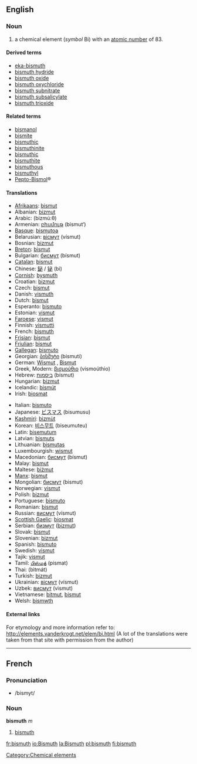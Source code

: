 ==English==
{{elements|Bi|lead|Pb|polonium|Po}}
=== Noun ===
{{en-noun-unc}}
{{wikipedia}}

# a chemical element (''symbol'' Bi) with an [[atomic number]] of 83.

====Derived terms====
*[[eka-bismuth]]
*[[bismuth hydride]]
*[[bismuth oxide]]
*[[bismuth oxychloride]]
*[[bismuth subnitrate]]
*[[bismuth subsalicylate]]
*[[bismuth trioxide]]

====Related terms====
*[[bismanol]]
*[[bismite]]
*[[bismuthic]]
*[[bismuthinite]]
*[[bismuthic]]
*[[bismuthite]]
*[[bismuthous]]
*[[bismuthyl]]
*[[w:Pepto-Bismol|Pepto-Bismol]]&reg;

==== Translations ====
{{top}}
*[[Afrikaans]]: [[bismut]]
*Albanian: [[bizmut]]
*Arabic: {{ARchar|[[بزموث]]}} (bizmú:θ) {{m}}
*Armenian: [[բիսմութ]] (bismut‘)
*[[Basque]]: [[bismutoa]]
*Belarusian: [[вiсмут]] (vísmut) {{m}}
*Bosnian: [[bizmut]]
*[[Breton]]: [[bismut]]
*Bulgarian: [[бисмут]] (bísmut) {{m}}
*[[Catalan]]: [[bismut]]
*Chinese: [[鉍]] / [[铋]] (bì)
*[[Cornish]]: [[bysmuth]]
*Croatian: [[bizmut]]
*Czech: [[bismut]]
*Danish: [[vismuth]]
*Dutch: [[bismut]] {{n}}
*Esperanto: [[bismuto]]
*Estonian: [[vismut]]
*[[Faroese]]: [[vismut]]
*Finnish: [[vismutti]]
*French: [[bismuth#French|bismuth]] {{m}}
*[[Frisian]]: [[bismut]]
*[[Friulian]]: [[bismut]]
*[[Gallegan]]: [[bismuto]]
*Georgian: [[ბისმუტი]] (bismuti)
*German: [[Wismut]] {{n}}, [[Bismut]] {{n}}
*Greek, Modern: [[βισμούθιο]] (vismoúthio) {{n}}
*Hebrew: [[ביסמות]] (bísmut)
*Hungarian: [[bizmut]]
*Icelandic: [[bismút]]
*Irish: [[biosmat]]
{{mid}}
*Italian: [[bismuto]] {{m}}
*Japanese: [[ビスマス]] (bisumusu)
*[[Kashmiri]]: [[bizmùt]]
*Korean: [[비스무트]] (biseumuteu)
*Latin: [[bisemutum]]
*Latvian: [[bismuts]]
*Lithuanian: [[bismutas]]
*Luxembourgish: [[wismut]]
*Macedonian: [[бисмут]] (bísmut) {{m}}
*Malay: [[bismut]]
*Maltese: [[biżmut]]
*[[Manx]]: [[bismut]]
*Mongolian: [[бисмут]] (bismut)
*Norwegian: [[vismut]]
*Polish: [[bizmut]] {{m}}
*Portuguese: [[bismuto]] {{m}}
*Romanian: [[bismut]] {{n}}
*Russian: [[висмут]] (vísmut) {{m}}
*[[Scottish Gaelic]]: [[biosmat]]
*Serbian: [[бизмут]] ([[bizmut]]) {{m}}
*Slovak: [[bismut]]
*Slovenian: [[bizmut]]
*Spanish: [[bismuto]] {{m}}
*Swedish: [[vismut]]
*Tajik: [[vismut]]
*Tamil: [[பிஸ்மத்]] (pismat)
*Thai: {{THchar|[[บิสมัท]]}} (bìtmát)
*Turkish: [[bizmut]]
*Ukrainian: [[вiсмут]] (vísmut) {{m}}
*Uzbek: [[висмут]] (vismut)
*Vietnamese: [[bitmut]], [[bismut]]
*Welsh: [[bismwth]]
{{bottom}}

====External links====
For etymology and more information refer to:
http://elements.vanderkrogt.net/elem/bi.html
(A lot of the translations were taken from that site with permission from the author)

[[Category:Chemical elements]]

----

==French==
===Pronunciation===
*/bismyt/

===Noun===
'''bismuth''' ''m''

#[[bismuth#English|bismuth]]

[[fr:bismuth]]
[[io:Bismuth]]
[[la:Bismuth]]
[[pl:bismuth]]
[[fi:bismuth]]
